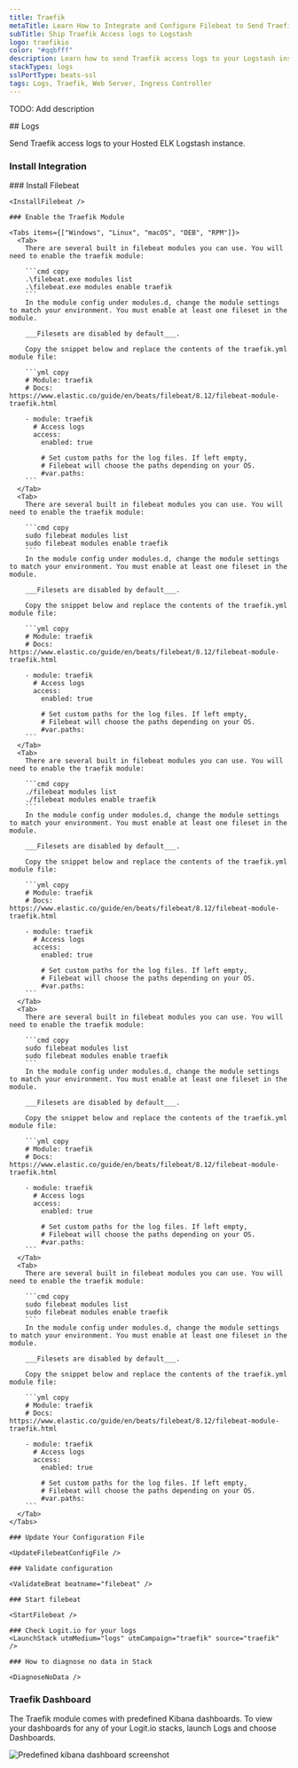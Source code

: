 ```yaml
---
title: Traefik
metaTitle: Learn How to Integrate and Configure Filebeat to Send Traefik Logs
subTitle: Ship Traefik Access logs to Logstash
logo: traefikio
color: "#qqbfff"
description: Learn how to send Traefik access logs to your Logstash instance using our configuration examples - Ship over 100 log data types easily with Logit.io
stackTypes: logs
sslPortType: beats-ssl
tags: Logs, Traefik, Web Server, Ingress Controller
---
```


TODO: Add description

<Steps>
  ## Logs

  Send Traefik access logs to your Hosted ELK Logstash instance.
  
  ### Install Integration
  <InstallIntegration/>
    ### Install Filebeat

    <InstallFilebeat />

    ### Enable the Traefik Module

    <Tabs items={["Windows", "Linux", "macOS", "DEB", "RPM"]}>
      <Tab>
        There are several built in filebeat modules you can use. You will need to enable the traefik module:

        ```cmd copy
        .\filebeat.exe modules list
        .\filebeat.exe modules enable traefik
        ```
        In the module config under modules.d, change the module settings to match your environment. You must enable at least one fileset in the module. 
        
        ___Filesets are disabled by default___.

        Copy the snippet below and replace the contents of the traefik.yml module file:

        ```yml copy
        # Module: traefik
        # Docs: https://www.elastic.co/guide/en/beats/filebeat/8.12/filebeat-module-traefik.html

        - module: traefik
          # Access logs
          access:
            enabled: true

            # Set custom paths for the log files. If left empty,
            # Filebeat will choose the paths depending on your OS.
            #var.paths:
        ```
      </Tab>
      <Tab>
        There are several built in filebeat modules you can use. You will need to enable the traefik module:

        ```cmd copy
        sudo filebeat modules list
        sudo filebeat modules enable traefik
        ```
        In the module config under modules.d, change the module settings to match your environment. You must enable at least one fileset in the module. 
        
        ___Filesets are disabled by default___.

        Copy the snippet below and replace the contents of the traefik.yml module file:

        ```yml copy
        # Module: traefik
        # Docs: https://www.elastic.co/guide/en/beats/filebeat/8.12/filebeat-module-traefik.html

        - module: traefik
          # Access logs
          access:
            enabled: true

            # Set custom paths for the log files. If left empty,
            # Filebeat will choose the paths depending on your OS.
            #var.paths:
        ```
      </Tab>
      <Tab>
        There are several built in filebeat modules you can use. You will need to enable the traefik module:

        ```cmd copy
        ./filebeat modules list
        ./filebeat modules enable traefik
        ```
        In the module config under modules.d, change the module settings to match your environment. You must enable at least one fileset in the module. 
        
        ___Filesets are disabled by default___.

        Copy the snippet below and replace the contents of the traefik.yml module file:

        ```yml copy
        # Module: traefik
        # Docs: https://www.elastic.co/guide/en/beats/filebeat/8.12/filebeat-module-traefik.html

        - module: traefik
          # Access logs
          access:
            enabled: true

            # Set custom paths for the log files. If left empty,
            # Filebeat will choose the paths depending on your OS.
            #var.paths:
        ```
      </Tab>
      <Tab>
        There are several built in filebeat modules you can use. You will need to enable the traefik module:

        ```cmd copy
        sudo filebeat modules list
        sudo filebeat modules enable traefik
        ```
        In the module config under modules.d, change the module settings to match your environment. You must enable at least one fileset in the module. 
        
        ___Filesets are disabled by default___.

        Copy the snippet below and replace the contents of the traefik.yml module file:

        ```yml copy
        # Module: traefik
        # Docs: https://www.elastic.co/guide/en/beats/filebeat/8.12/filebeat-module-traefik.html

        - module: traefik
          # Access logs
          access:
            enabled: true

            # Set custom paths for the log files. If left empty,
            # Filebeat will choose the paths depending on your OS.
            #var.paths:
        ```
      </Tab>
      <Tab>
        There are several built in filebeat modules you can use. You will need to enable the traefik module:

        ```cmd copy
        sudo filebeat modules list
        sudo filebeat modules enable traefik
        ```
        In the module config under modules.d, change the module settings to match your environment. You must enable at least one fileset in the module. 
        
        ___Filesets are disabled by default___.
        
        Copy the snippet below and replace the contents of the traefik.yml module file:

        ```yml copy
        # Module: traefik
        # Docs: https://www.elastic.co/guide/en/beats/filebeat/8.12/filebeat-module-traefik.html

        - module: traefik
          # Access logs
          access:
            enabled: true

            # Set custom paths for the log files. If left empty,
            # Filebeat will choose the paths depending on your OS.
            #var.paths:
        ```
      </Tab>
    </Tabs>

    ### Update Your Configuration File

    <UpdateFilebeatConfigFile />

    ### Validate configuration

    <ValidateBeat beatname="filebeat" />
    
    ### Start filebeat

    <StartFilebeat />

    ### Check Logit.io for your logs
    <LaunchStack utmMedium="logs" utmCampaign="traefik" source="traefik" />

    ### How to diagnose no data in Stack

    <DiagnoseNoData />
</Steps>

### Traefik Dashboard

The Traefik module comes with predefined Kibana dashboards. To view your dashboards for any of your Logit.io stacks, launch Logs and choose Dashboards.
        
![Predefined kibana dashboard screenshot](@/images/integrations/filebeat/traefik.png)